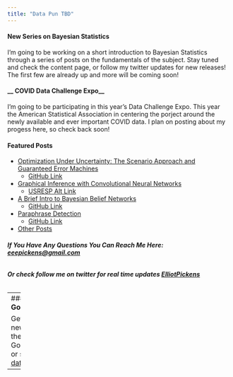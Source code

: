 ```yaml
---
title: "Data Pun TBD"
---
```

#### __New Series on Bayesian Statistics__

I'm going to be working on a short introduction to Bayesian Statistics through a series of posts on the fundamentals of the subject. Stay tuned and check the content page, or follow my twitter updates for new releases! The first few are already up and more will be coming soon!

#### __ COVID Data Challenge Expo__

I'm going to be participating in this year's Data Challenge Expo. This year the American Statistical Association in centering the porject around the newly available and ever important COVID data. I plan on posting about my progess here, so check back soon!

#### __Featured Posts__

+ <h><a href="comps.pdf">Optimization Under Uncertainty: The Scenario Approach and Guaranteed Error Machines</a></h>
    + [GitHub Link](https://github.com/epickens/Comps)
+ <h><a href="USRESP__Spring_2019___CNN_(3).pdf">Graphical Inference with Convolutional Neural Networks</a></h>
    + [USRESP Alt Link](https://www.causeweb.org/usproc/usresp/2019/spring/winners)
+ <h><a href="belief_nets.pdf">A Brief Intro to Bayesian Belief Networks</a></h>
    + [GitHub Link](https://github.com/epickens/Bayesian-Networks)
+ <h><a href="Paraphrase_Detection_Final_Writeup.pdf">Paraphrase Detection</a></h>
    + [GitHub Link](https://github.com/chi-raag/paraphraseDetection)
+ [Other Posts](content.html)

###### __If You Have Any Questions You Can Reach Me Here: [eeepickens@gmail.com](mailto:eeepickens@gmail.com)__

###### __Or check follow me on twitter for real time updates [ElliotPickens](https://twitter.com/ElliotPickens)__

---
#### __Join this Blog's Google Group__

Get email updates about new posts or changes to the blog through its Google Group. Join [here](http://groups.google.com/group/data-pun-tbd "Data Pun TBD Google Group") or send an email to [data.pun.tbd@gmail.com](mailto:data.pun.tbd@gmail.com).
---
